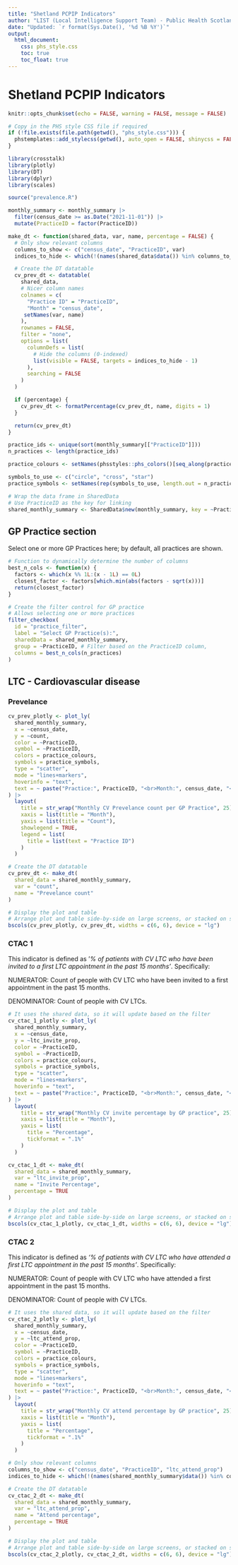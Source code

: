 ```yaml
---
title: "Shetland PCPIP Indicators"
author: "LIST (Local Intelligence Support Team) - Public Health Scotland"
date: "Updated: `r format(Sys.Date(), '%d %B %Y')`"
output: 
  html_document:
    css: phs_style.css
    toc: true
    toc_float: true
---
```


# Shetland PCPIP Indicators

```r
knitr::opts_chunk$set(echo = FALSE, warning = FALSE, message = FALSE)

# Copy in the PHS style CSS file if required
if (!file.exists(file.path(getwd(), "phs_style.css"))) {
  phstemplates::add_stylecss(getwd(), auto_open = FALSE, shinycss = FALSE)
}
```

```r
library(crosstalk)
library(plotly)
library(DT)
library(dplyr)
library(scales)
```

```r
source("prevalence.R")
```

```r
monthly_summary <- monthly_summary |>
  filter(census_date >= as.Date("2021-11-01")) |>
  mutate(PracticeID = factor(PracticeID))
```

```r
make_dt <- function(shared_data, var, name, percentage = FALSE) {
  # Only show relevant columns
  columns_to_show <- c("census_date", "PracticeID", var)
  indices_to_hide <- which(!(names(shared_data$data()) %in% columns_to_show))

  # Create the DT datatable
  cv_prev_dt <- datatable(
    shared_data,
    # Nicer column names
    colnames = c(
      "Practice ID" = "PracticeID",
      "Month" = "census_date",
     setNames(var, name)
    ),
    rownames = FALSE,
    filter = "none",
    options = list(
      columnDefs = list(
        # Hide the columns (0-indexed)
        list(visible = FALSE, targets = indices_to_hide - 1)
      ),
      searching = FALSE
    )
  )

  if (percentage) {
    cv_prev_dt <- formatPercentage(cv_prev_dt, name, digits = 1)
  }

  return(cv_prev_dt)
}
```


```r
practice_ids <- unique(sort(monthly_summary[["PracticeID"]]))
n_practices <- length(practice_ids)

practice_colours <- setNames(phsstyles::phs_colors()[seq_along(practice_ids)], practice_ids)

symbols_to_use <- c("circle", "cross", "star")
practice_symbols <- setNames(rep(symbols_to_use, length.out = n_practices), practice_ids)
```

```r
# Wrap the data frame in SharedData
# Use PracticeID as the key for linking
shared_monthly_summary <- SharedData$new(monthly_summary, key = ~PracticeID, group = "practice_selection")
```

## GP Practice section

Select one or more GP Practices here; by default, all practices are shown.

```r
# Function to dynamically determine the number of columns
best_n_cols <- function(x) {
  factors <- which(x %% 1L:(x - 1L) == 0L)
  closest_factor <- factors[which.min(abs(factors - sqrt(x)))]
  return(closest_factor)
}

# Create the filter control for GP practice
# Allows selecting one or more practices
filter_checkbox(
  id = "practice_filter",
  label = "Select GP Practice(s):",
  sharedData = shared_monthly_summary,
  group = ~PracticeID, # Filter based on the PracticeID column,
  columns = best_n_cols(n_practices)
)
```

## LTC - Cardiovascular disease

### Prevelance

```r
cv_prev_plotly <- plot_ly(
  shared_monthly_summary,
  x = ~census_date,
  y = ~count,
  color = ~PracticeID,
  symbol = ~PracticeID,
  colors = practice_colours,
  symbols = practice_symbols,
  type = "scatter",
  mode = "lines+markers",
  hoverinfo = "text",
  text = ~ paste("Practice:", PracticeID, "<br>Month:", census_date, "<br>Count:", count)
) |>
  layout(
    title = str_wrap("Monthly CV Prevelance count per GP Practice", 25),
    xaxis = list(title = "Month"),
    yaxis = list(title = "Count"),
    showlegend = TRUE,
    legend = list(
      title = list(text = "Practice ID")
    )
  )
```

```r
# Create the DT datatable
cv_prev_dt <- make_dt(
  shared_data = shared_monthly_summary,
  var = "count",
  name = "Prevelance count"
)
```

```r
# Display the plot and table
# Arrange plot and table side-by-side on large screens, or stacked on smaller.
bscols(cv_prev_plotly, cv_prev_dt, widths = c(6, 6), device = "lg")
```

### CTAC 1

This indicator is defined as '*% of patients with CV LTC who have been invited to a first LTC appointment in the past 15 months'*. Specifically:

NUMERATOR: Count of people with CV LTC who have been invited to a first appointment in the past 15 months.

DENOMINATOR: Count of people with CV LTCs.

```r
# It uses the shared data, so it will update based on the filter
cv_ctac_1_plotly <- plot_ly(
  shared_monthly_summary,
  x = ~census_date,
  y = ~ltc_invite_prop,
  color = ~PracticeID,
  symbol = ~PracticeID,
  colors = practice_colours,
  symbols = practice_symbols,
  type = "scatter",
  mode = "lines+markers",
  hoverinfo = "text",
  text = ~ paste("Practice:", PracticeID, "<br>Month:", census_date, "<br>Invite percentage:", percent(ltc_invite_prop, accuracy = 0.1))
) |>
  layout(
    title = str_wrap("Monthly CV invite percentage by GP practice", 25),
    xaxis = list(title = "Month"),
    yaxis = list(
      title = "Percentage",
      tickformat = ".1%"
    )
  )
```

```r
cv_ctac_1_dt <- make_dt(
  shared_data = shared_monthly_summary,
  var = "ltc_invite_prop",
  name = "Invite Percentage",
  percentage = TRUE
)
```

```r
# Display the plot and table
# Arrange plot and table side-by-side on large screens, or stacked on smaller.
bscols(cv_ctac_1_plotly, cv_ctac_1_dt, widths = c(6, 6), device = "lg")
```

### CTAC 2

This indicator is defined as *'% of patients with CV LTC who have attended a first LTC appointment in the past 15 months'*. Specifically:

NUMERATOR: Count of people with CV LTC who have attended a first appointment in the past 15 months.

DENOMINATOR: Count of people with CV LTCs.

```r
# It uses the shared data, so it will update based on the filter
cv_ctac_2_plotly <- plot_ly(
  shared_monthly_summary,
  x = ~census_date,
  y = ~ltc_attend_prop,
  color = ~PracticeID,
  symbol = ~PracticeID,
  colors = practice_colours,
  symbols = practice_symbols,
  type = "scatter",
  mode = "lines+markers",
  hoverinfo = "text",
  text = ~ paste("Practice:", PracticeID, "<br>Month:", census_date, "<br>Attend percentage:", percent(ltc_attend_prop, accuracy = 0.1))
) |>
  layout(
    title = str_wrap("Monthly CV attend percentage by GP practice", 25),
    xaxis = list(title = "Month"),
    yaxis = list(
      title = "Percentage",
      tickformat = ".1%"
    )
  )
```

```r
# Only show relevant columns
columns_to_show <- c("census_date", "PracticeID", "ltc_attend_prop")
indices_to_hide <- which(!(names(shared_monthly_summary$data()) %in% columns_to_show)) - 1

# Create the DT datatable
cv_ctac_2_dt <- make_dt(
  shared_data = shared_monthly_summary,
  var = "ltc_attend_prop",
  name = "Attend percentage",
  percentage = TRUE
)
```

```r
# Display the plot and table
# Arrange plot and table side-by-side on large screens, or stacked on smaller ones.
bscols(cv_ctac_2_plotly, cv_ctac_2_dt, widths = c(6, 6), device = "lg")
```
